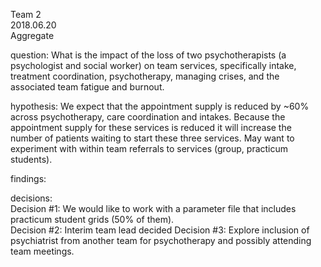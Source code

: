 Team 2  
2018.06.20  
Aggregate  

question: What is the impact of the loss of two psychotherapists (a psychologist and social worker) on team services, specifically intake, treatment coordination, psychotherapy, managing crises, and the associated team fatigue and burnout.  

hypothesis: We expect that the appointment supply is reduced by ~60% across psychotherapy, care coordination and intakes. Because the appointment supply for these services is reduced it will increase the number of patients waiting to start these three services. May want to experiment with within team referrals to services (group, practicum students).  

findings:  

decisions:   
Decision #1: We would like to work with a parameter file that includes practicum student grids (50% of them).   
Decision #2: Interim team lead decided 
Decision #3: Explore inclusion of psychiatrist from another team for psychotherapy and  possibly attending team meetings.

